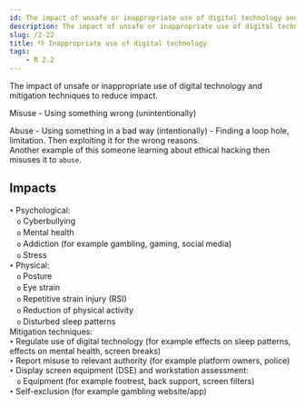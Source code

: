 ```yaml
---
id: The impact of unsafe or inappropriate use of digital technology and mitigation techniques to reduce impact.
description: The impact of unsafe or inappropriate use of digital technology and mitigation techniques to reduce impact.
slug: /2-22
title: 👎 Inappropriate use of digital technology
tags:
    - R 2.2
---
```


The impact of unsafe or inappropriate use of digital technology and mitigation techniques to reduce impact. <br />

Misuse - Using something wrong (unintentionally) <br />


Abuse - Using something in a bad way (intentionally) - Finding a loop hole, limitation. Then exploiting it for the wrong reasons. <br />
Another example of this someone learning about ethical hacking then misuses it to `abuse`.  <br />

## Impacts
`•` Psychological: <br />
ㅤ`o` Cyberbullying <br />
ㅤ`o` Mental health <br />
ㅤ`o` Addiction (for example gambling, gaming, social media) <br />
ㅤ`o` Stress <br />
`•` Physical: <br />
ㅤ`o` Posture <br />
ㅤ`o` Eye strain <br />
ㅤ`o` Repetitive strain injury (RSI) <br />
ㅤ`o` Reduction of physical activity <br />
ㅤ`o` Disturbed sleep patterns <br />
Mitigation techniques: <br />
`•` Regulate use of digital technology (for example effects on sleep patterns, effects on mental health, screen breaks)  <br />
`•` Report misuse to relevant authority (for example platform owners, police) <br />
`•` Display screen equipment (DSE) and workstation assessment: <br />
ㅤ`o` Equipment (for example footrest, back support, screen filters) <br />
`•` Self-exclusion (for example gambling website/app) <br />
